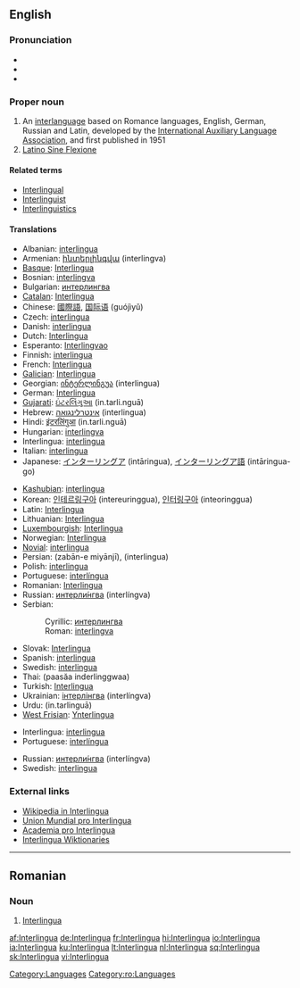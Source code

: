 {{see|interlingua}}
==English==
{{wikipedia}}
{{interwiktionary|code=ia}}

===Pronunciation===
* {{enPR|ĭn'tə(r)lĭng"wə}}
* {{IPA|/ˈɪntə(r)ˌlɪŋgwə/}}
* {{SAMPA|/"Int@(r)%lINgw@/}}

===Proper noun===
{{en-proper noun}}

# An [[interlanguage]] based on Romance languages, English, German, Russian and Latin, developed by the [[International Auxiliary Language Association]], and first published in 1951
# [[Latino Sine Flexione]]

====Related terms====

* [[Interlingual]]
* [[Interlinguist]]
* [[Interlinguistics]]

====Translations====
{{trans-top|interlanguage based on Romance languages}}
* Albanian: [[interlingua]]
* Armenian: [[ինտերլինգվա]] (interlingva)
* [[Basque]]: [[Interlingua#Basque|Interlingua]]
* Bosnian: [[interlingva]] {{m}}
* Bulgarian: [[интерлингва#Bulgarian|интерлингва]]
* [[Catalan]]: [[Interlingua#Catalan|Interlingua]] {{f}}
* Chinese: [[國際語]], [[国际语]] (guójìyǔ)
* Czech: [[interlingua]]
* Danish: [[interlingua]]
* Dutch: [[Interlingua#Dutch|Interlingua]]
* Esperanto: [[Interlingvao]]
* Finnish: [[interlingua]]
* French: [[Interlingua#French|Interlingua]]
* [[Galician]]: [[Interlingua#Galician|Interlingua]]
* Georgian: [[ინტერლინგუა]] (interlingua)
* German: [[Interlingua#German|Interlingua]]
* [[Gujarati]]: [[ઇંટરલિંગુઆ]] (in.tarli.nguā)
* Hebrew: [[אינטרלינגואה]] (interlingua) {{f}}
* Hindi: [[इंटरलिंगुआ]] (in.tarli.nguā)
* Hungarian: [[interlingva]]
* Interlingua: [[interlingua]]
* Italian: [[interlingua]]
* Japanese: [[インターリングア]] (intāringua), [[インターリングア語]] (intāringua-go)
{{trans-mid}}
* [[Kashubian]]: [[interlingua]]
* Korean: [[인테르링구아]] (intereuringgua), [[인터링구아]] (inteoringgua)
* Latin: [[Interlingua#Latin|Interlingua]]
* Lithuanian: [[Interlingua#Lithuanian|Interlingua]]
* [[Luxembourgish]]: [[Interlingua#Luxembourgish|Interlingua]]
* Norwegian: [[Interlingua#Norwegian|Interlingua]]
* [[Novial]]: [[interlingua]]
* Persian: {{fa-Arab|[[زبان میانجی]]}} (zabān-e miyānjī), {{fa-Arab|[[اینترلینگوا]]}} (interlingua)
* Polish: [[interlingua]] {{f}}
* Portuguese: [[interlíngua]] {{f}}
* Romanian: [[Interlingua#Romanian|Interlingua]]
* Russian: [[интерлингва|интерли́нгва]] {{f}} (interlíngva)
* Serbian:
*: Cyrillic: [[интерлингва]] {{m}}
*: Roman: [[interlingva]] {{m}}
* Slovak: [[Interlingua#Slovak|Interlingua]]
* Spanish: [[interlingua]] {{f}}
* Swedish: [[interlingua]]
* Thai: {{Thai|[[ภาษาอินเตอร์ลิงกวา]]}} (paasăa inderlinggwaa)
* Turkish: [[Interlingua#Turkish|Interlingua]]
* Ukrainian: [[інтерлінгва]] (interlíngva) {{f}}
* Urdu: {{ur-Arab|[[انٹرلنگوا]]}} (in.tarlinguā)
* [[West Frisian]]: [[Ynterlingua]]
{{trans-bottom}}

{{trans-top|Latino Sine Flexione}}
* Interlingua: [[interlingua]]
* Portuguese: [[interlíngua]] {{f}}
{{trans-mid}}
* Russian: [[интерлингва|интерли́нгва]] (interlíngva) {{f}}
* Swedish: [[interlingua]]
{{trans-bottom}}

===External links===
* [http://ia.wikipedia.org Wikipedia in Interlingua]
* [http://www.interlingua.com Union Mundial pro Interlingua]
* [http://www.yahoogroups.com/group/academiaprointerlingua/ Academia pro Interlingua]
* [http://ia.wiktionary.org/wiki/Frontispicio Interlingua Wiktionaries]

[[Category:Languages]]

----

==Romanian==

===Noun===
{{infl|ro|proper noun|gender=f}}

# [[#English|Interlingua]]

[[Category:ro:Languages]]

[[af:Interlingua]]
[[de:Interlingua]]
[[fr:Interlingua]]
[[hi:Interlingua]]
[[io:Interlingua]]
[[ia:Interlingua]]
[[ku:Interlingua]]
[[lt:Interlingua]]
[[nl:Interlingua]]
[[sq:Interlingua]]
[[sk:Interlingua]]
[[vi:Interlingua]]